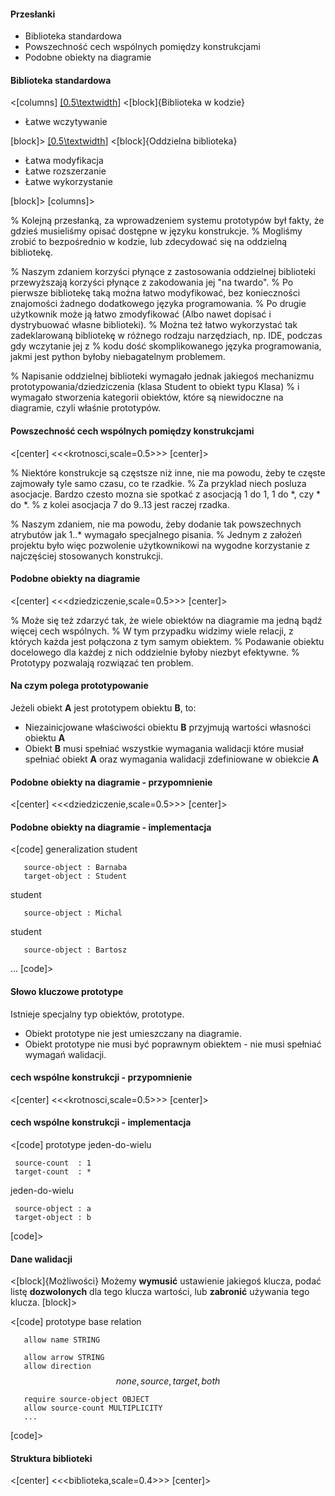 ==== Przesłanki ====

* Biblioteka standardowa
* Powszechność cech wspólnych pomiędzy konstrukcjami
* Podobne obiekty na diagramie

==== Biblioteka standardowa ====

<[columns]
[[[0.5\textwidth]]]
<[block]{Biblioteka w kodzie}
* Łatwe wczytywanie
[block]>
[[[0.5\textwidth]]]
<[block]{Oddzielna biblioteka}
* Łatwa modyfikacja
* Łatwe rozszerzanie
* Łatwe wykorzystanie
[block]>
[columns]>

% Kolejną przesłanką, za wprowadzeniem systemu prototypów był fakty, że gdzieś musieliśmy opisać dostępne w języku konstrukcje.
% Mogliśmy zrobić to bezpośrednio w kodzie, lub zdecydować się na oddzielną bibliotekę.

% Naszym zdaniem korzyści płynące z zastosowania oddzielnej biblioteki przewyższają korzyści płynące z zakodowania jej "na twardo".
% Po pierwsze bibliotekę taką można łatwo modyfikować, bez konieczności znajomości żadnego dodatkowego języka programowania.
% Po drugie użytkownik może ją łatwo zmodyfikować (Albo nawet dopisać i dystrybuować własne biblioteki).
% Można też łatwo wykorzystać tak zadeklarowaną bibliotekę w różnego rodzaju narzędziach, np. IDE, podczas gdy wczytanie jej z 
% kodu dość skomplikowanego języka programowania, jakmi jest python byłoby niebagatelnym problemem.

% Napisanie oddzielnej biblioteki wymagało jednak jakiegoś mechanizmu prototypowania/dziedziczenia (klasa Student to obiekt typu Klasa) 
% i wymagało stworzenia kategorii obiektów, które są niewidoczne na diagramie, czyli właśnie prototypów.

==== Powszechność cech wspólnych pomiędzy konstrukcjami ====
<[center]
<<<krotnosci,scale=0.5>>>
[center]>

% Niektóre konstrukcje są częstsze niż inne, nie ma powodu, żeby te częste zajmowały tyle samo czasu, co te rzadkie.
% Za przyklad niech posluza asocjacje. Bardzo czesto mozna sie spotkać z asocjacją 1 do 1, 1 do *, czy * do *.
% z kolei asocjacja 7 do 9..13 jest raczej rzadka.

% Naszym zdaniem, nie ma powodu, żeby dodanie tak powszechnych atrybutów jak 1..* wymagało specjalnego pisania.
% Jednym z założeń projektu było więc pozwolenie użytkownikowi na wygodne korzystanie z najczęściej stosowanych konstrukcji.


==== Podobne obiekty na diagramie ====
<[center]
<<<dziedziczenie,scale=0.5>>>
[center]>

% Może się też zdarzyć tak, że wiele obiektów na diagramie ma jedną bądź więcej cech wspólnych.
% W tym przypadku widzimy wiele relacji, z których każda jest połączona z tym samym obiektem.
% Podawanie obiektu docelowego dla każdej z nich oddzielnie byłoby niezbyt efektywne.
% Prototypy pozwalają rozwiązać ten problem.

==== Na czym polega prototypowanie ====

Jeżeli obiekt '''A''' jest prototypem obiektu '''B''', to:
* Niezainicjowane właściwości obiektu '''B''' przyjmują wartości własności obiektu '''A'''
* Obiekt '''B''' musi spełniać wszystkie wymagania walidacji które musiał spełniać obiekt '''A''' oraz wymagania walidacji zdefiniowane w obiekcie '''A'''

==== Podobne obiekty na diagramie - przypomnienie ====
<[center]
<<<dziedziczenie,scale=0.5>>>
[center]>


==== Podobne obiekty na diagramie - implementacja====
<[code]
generalization student
    source-object : Barnaba
    target-object : Student

student
    source-object : Michal

student
    source-object : Bartosz 
...
[code]>

==== Słowo kluczowe prototype ====

Istnieje specjalny typ obiektów, prototype.
* Obiekt prototype nie jest umieszczany na diagramie.
* Obiekt prototype nie musi być poprawnym obiektem - nie musi spełniać wymagań walidacji.


==== cech wspólne konstrukcji - przypomnienie ====
<[center]
<<<krotnosci,scale=0.5>>>
[center]>

==== cech wspólne konstrukcji - implementacja ====
<[code]
prototype jeden-do-wielu
  source-count  : 1
  target-count  : *

jeden-do-wielu
  source-object : a
  target-object : b
[code]>

==== Dane walidacji ====
<[block]{Możliwości}
Możemy '''wymusić''' ustawienie jakiegoś klucza, podać listę '''dozwolonych''' dla tego klucza wartości, lub '''zabronić''' używania tego klucza.
[block]>

<[code]
prototype base relation
    allow name STRING

    allow arrow STRING
    allow direction \[none, source, target, both\]

    require source-object OBJECT
    allow source-count MULTIPLICITY
    ...
[code]>

==== Struktura biblioteki ====
<[center]
<<<biblioteka,scale=0.4>>>
[center]>
